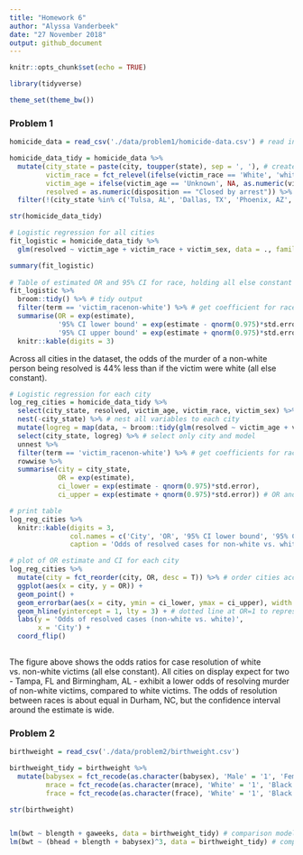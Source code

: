 ```yaml
---
title: "Homework 6"
author: "Alyssa Vanderbeek"
date: "27 November 2018"
output: github_document
---
```


```r
knitr::opts_chunk$set(echo = TRUE)

library(tidyverse)

theme_set(theme_bw())
```

### Problem 1

```r
homicide_data = read_csv('./data/problem1/homicide-data.csv') # read in data

homicide_data_tidy = homicide_data %>%
  mutate(city_state = paste(city, toupper(state), sep = ', '), # create city_state variable
         victim_race = fct_relevel(ifelse(victim_race == 'White', 'white', 'non-white'), 'white'), # dichotomize race as factor (white vs. non-white)
         victim_age = ifelse(victim_age == 'Unknown', NA, as.numeric(victim_age)), # make age numeric
         resolved = as.numeric(disposition == "Closed by arrest")) %>% # create binary variable for whether murder is resolved
  filter(!(city_state %in% c('Tulsa, AL', 'Dallas, TX', 'Phoenix, AZ', 'Kansas City, MO'))) # filter cities

str(homicide_data_tidy)

# Logistic regression for all cities
fit_logistic = homicide_data_tidy %>%
  glm(resolved ~ victim_age + victim_race + victim_sex, data = ., family = binomial())

summary(fit_logistic)
  
# Table of estimated OR and 95% CI for race, holding all else constant
fit_logistic %>% 
  broom::tidy() %>% # tidy output
  filter(term == 'victim_racenon-white') %>% # get coefficient for race only
  summarise(OR = exp(estimate),
            '95% CI lower bound' = exp(estimate - qnorm(0.975)*std.error),
            '95% CI upper bound' = exp(estimate + qnorm(0.975)*std.error)) %>% # calculate 95% CI for OR
  knitr::kable(digits = 3)
```

Across all cities in the dataset, the odds of the murder of a non-white person being resolved is 44% less than if the victim were white (all else constant). 

```r
# Logistic regression for each city
log_reg_cities = homicide_data_tidy %>%
  select(city_state, resolved, victim_age, victim_race, victim_sex) %>% # select only variables to use in logistic regression
  nest(-city_state) %>% # nest all variables to each city
  mutate(logreg = map(data, ~ broom::tidy(glm(resolved ~ victim_age + victim_race + victim_sex, data = ., family = binomial())))) %>% # map logistic regression with nested data, make output a nested tibble
  select(city_state, logreg) %>% # select only city and model
  unnest %>% 
  filter(term == 'victim_racenon-white') %>% # get coefficients for race only
  rowwise %>%
  summarise(city = city_state,
            OR = exp(estimate),
            ci_lower = exp(estimate - qnorm(0.975)*std.error),
            ci_upper = exp(estimate + qnorm(0.975)*std.error)) # OR and 95% CI for each city

# print table
log_reg_cities %>%
  knitr::kable(digits = 3,
               col.names = c('City', 'OR', '95% CI lower bound', '95% CI upper bound'),
               caption = 'Odds of resolved cases for non-white vs. white victims') # write an actual caption
```


```r
# plot of OR estimate and CI for each city
log_reg_cities %>%
  mutate(city = fct_reorder(city, OR, desc = T)) %>% # order cities according to OR estimate
  ggplot(aes(x = city, y = OR)) + 
  geom_point() +
  geom_errorbar(aes(x = city, ymin = ci_lower, ymax = ci_upper), width = 0.5) + # error bars for CI bounds
  geom_hline(yintercept = 1, lty = 3) + # dotted line at OR=1 to represent no difference in odds of resolution across races
  labs(y = 'Odds of resolved cases (non-white vs. white)',
       x = 'City') +
  coord_flip()
  
```

The figure above shows the odds ratios for case resolution of white vs. non-white victims (all else constant). All cities on display expect for two - Tampa, FL and Birmingham, AL - exhibit a lower odds of resolving murder of non-white victims, compared to white victims. The odds of resolution between races is about equal in Durham, NC, but the confidence interval around the estimate is wide. 

### Problem 2

```r
birthweight = read_csv('./data/problem2/birthweight.csv')

birthweight_tidy = birthweight %>%
  mutate(babysex = fct_recode(as.character(babysex), 'Male' = '1', 'Female' = '2'),
         mrace = fct_recode(as.character(mrace), 'White' = '1', 'Black' = '2', 'Asian' = '3', 'Puerto Rican' = '4'),
         frace = fct_recode(as.character(frace), 'White' = '1', 'Black' = '2', 'Asian' = '3', 'Puerto Rican' = '4', 'Other' = '8'))

str(birthweight)


lm(bwt ~ blength + gaweeks, data = birthweight_tidy) # comparison model 1
lm(bwt ~ (bhead + blength + babysex)^3, data = birthweight_tidy) # comparison model 2 with all interaction terms 

```

